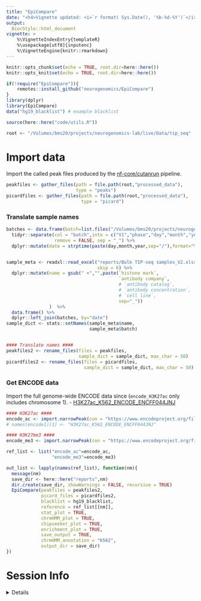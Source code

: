 ```yaml
---
title: "EpiCompare"
date: "<h4>Vignette updated: <i>`r format( Sys.Date(), '%b-%d-%Y')`</i></h4>"
output:
  BiocStyle::html_document
vignette: >
    %\VignetteIndexEntry{templateR} 
    %\usepackage[utf8]{inputenc}
    %\VignetteEngine{knitr::rmarkdown}
---
```


```r
knitr::opts_chunk$set(echo = TRUE, root.dir=here::here())
knitr::opts_knit$set(echo = TRUE, root.dir=here::here())

if(!require("EpiCompare")){
    remotes::install_github("neurogenomics/EpiCompare")
}
library(dplyr)
library(EpiCompare)
data("hg19_blacklist") # example blacklist 

source(here::here("code/utils.R"))

root <- "/Volumes/bms20/projects/neurogenomics-lab/live/Data/tip_seq"
```

# Import data 

Import the called peak files produced by the [nf-core/cutanrun](https://nf-co.re/cutandrun) pipeline.

```r
peakfiles <- gather_files(path = file.path(root,"processed_data"),
                          type = "peaks")
picardfiles <- gather_files(path = file.path(root,"processed_data"),
                            type = "picard")
```

### Translate sample names

```r
batches <- data.frame(batch=list.files("/Volumes/bms20/projects/neurogenomics-lab/live/Data/tip_seq/raw_data/H3K27ac_K562_cells")) %>%
  tidyr::separate(col = "batch",into = c("V1","phase","day","month","year"),
                  remove = FALSE, sep = "_") %>%
  dplyr::mutate(date = strptime(paste(day,month,year,sep="/"),format="%d/%b/%Y", tz = "UTC"))


sample_meta <- readxl::read_excel("reports/Bulk TIP-seq samples_V2.xlsx",
                                  skip = 6) %>%
  dplyr::mutate(name = gsub(" +","",paste(`histone mark`,
                                          `antibody company`,
                                          # `antibody catalog`,
                                          # `antibody concentration`,
                                          # `cell line`,
                                          sep="_"))
                )  %>%
  data.frame() %>%  
  dplyr::left_join(batches, by="date")
sample_dict <- stats::setNames(sample_meta$name, 
                               sample_meta$batch)


#### Translate names ####
peakfiles2 <- rename_files(files = peakfiles, 
                           sample_dict = sample_dict, max_char = 50)
picardfiles2 <- rename_files(files = picardfiles, 
                             sample_dict = sample_dict, max_char = 50)
```

### Get ENCODE data

Import the full genome-wide ENCODE data since 
(`encode_H3K27ac` only includes chromosome 1).
- [H3K27ac_K562_ENCODE_ENCFF044JNJ](https://www.encodeproject.org/files/ENCFF044JNJ/) 




```r
#### H3K27ac ####
encode_ac <- import.narrowPeak(con = "https://www.encodeproject.org/files/ENCFF044JNJ/@@download/ENCFF044JNJ.bed.gz")
# names(encode1)[1] <- "H3K27ac_K562_ENCODE_ENCFF044JNJ"

#### H3K27me3 ####
encode_me3 <- import.narrowPeak(con = "https://www.encodeproject.org/files/ENCFF322IFF/@@download/ENCFF322IFF.bed.gz")

ref_list <- list("encode_ac"=encode_ac,
                 "encode_me3"=encode_me3)
```


```r
out_list <- lapply(names(ref_list), function(nm){
  message(nm)
  save_dir <- here::here("reports",nm)
  dir.create(save_dir, showWarnings = FALSE, recursive = TRUE)
  EpiCompare(peakfiles = peakfiles2, 
             picard_files = picardfiles2,
             blacklist = hg19_blacklist,
             reference = ref_list[[nm]],
             stat_plot = TRUE,
             chrmHMM_plot = TRUE,
             chipseeker_plot = TRUE,
             enrichment_plot = TRUE,
             save_output = TRUE,
             chrmHMM_annotation = "K562",
             output_dir = save_dir)
})

```


# Session Info 

<details> 

```r
utils::sessionInfo()
```

</details>  

<br>

